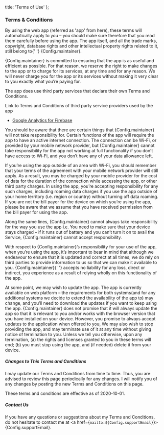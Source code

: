 
  title: 'Terms of Use'
};

### Terms & Conditions

By using the web app (referred as &apos;app&apos; from here), these terms will
automatically apply to you – you should make sure therefore that you read them carefully
before using the app. The app itself, and all the trade marks, copyright, database
rights and other intellectual property rights related to it, still belong to{' '}
{Config.maintainer}.

{Config.maintainer} is committed to ensuring that the app is as useful and efficient as
possible. For that reason, we reserve the right to make changes to the app or to charge
for its services, at any time and for any reason. We will never charge you for the app
or its services without making it very clear to you exactly what you’re paying for.

The app does use third party services that declare their own Terms and Conditions.

Link to Terms and Conditions of third party service providers used by the app
 - <a href="https://firebase.google.com/terms/analytics" target="_blank" rel="noopener noreferrer">Google Analytics for Firebase</a>

You should be aware that there are certain things that {Config.maintainer} will not take
responsibility for. Certain functions of the app will require the app to have an active
internet connection. The connection can be Wi-Fi, or provided by your mobile network
provider, but {Config.maintainer}
cannot take responsibility for the app not working at full functionality if you don’t
have access to Wi-Fi, and you don’t have any of your data allowance left.

If you’re using the app outside of an area with Wi-Fi, you should remember that your
terms of the agreement with your mobile network provider will still apply. As a result,
you may be charged by your mobile provider for the cost of data for the duration of the
connection while accessing the app, or other third party charges. In using the app,
you’re accepting responsibility for any such charges, including roaming data charges if
you use the app outside of your home territory (i.e. region or country) without turning
off data roaming. If you are not the bill payer for the device on which you’re using the
app, please be aware that we assume that you have received permission from the bill
payer for using the app.

Along the same lines, {Config.maintainer} cannot always take responsibility for the way
you use the app i.e. You need to make sure that your device stays charged – if it runs
out of battery and you can’t turn it on to avail the Service, {Config.maintainer}
cannot accept responsibility.

With respect to {Config.maintainer}’s responsibility for your use of the app, when
you’re using the app, it’s important to bear in mind that although we endeavour to
ensure that it is updated and correct at all times, we do rely on third parties to
provide information to us so that we can make it available to you. {Config.maintainer}{' '}
accepts no liability for any loss, direct or indirect, you experience as a result of
relying wholly on this functionality of the app.


At some point, we may wish to update the app. The app is currently available on web
platform – the requirements for both systems(and for any additional systems we decide to
extend the availability of the app to) may change, and you’ll need to download the
updates if you want to keep using the app. {Config.maintainer} does not promise that it
will always update the app so that it is relevant to you and/or works with the browser
version that you have installed on your device. However, you promise to always accept
updates to the application when offered to you, We may also wish to stop providing the
app, and may terminate use of it at any time without giving notice of termination to
you. Unless we tell you otherwise, upon any termination, (a) the rights and licenses
granted to you in these terms will end; (b) you must stop using the app, and (if needed)
delete it from your device.

##### Changes to This Terms and Conditions

I may update our Terms and Conditions from time to time. Thus, you are advised to review
this page periodically for any changes. I will notify you of any changes by posting the
new Terms and Conditions on this page.

These terms and conditions are effective as of 2020-10-01.

##### Contact Us

If you have any questions or suggestions about my Terms and Conditions, do not hesitate
to contact me at <a href={`mailto:${Config.supportEmail}`}>{Config.supportEmail}</a>.
